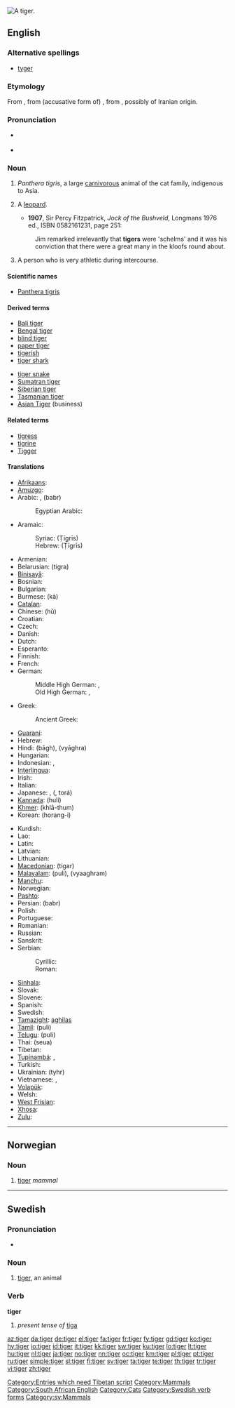 {{wikipedia}}
[[Image:Panthera tigris tigris.jpg|thumb|A tiger.]]
{{also|Tiger}}
==English==

===Alternative spellings===
* [[tyger]] {{italbrac|dated}}

===Etymology===
From {{etyl|fro}} {{term|tigre}}, from (accusative form of) {{etyl|la}} {{term|tigris}}, from {{etyl|grc}} {{term|τίγρις|sc=polytonic}}, possibly of Iranian origin.

===Pronunciation===
*{{a|UK}} {{IPA|/ˈtaɪɡə/}}
* {{audio|en-us-tiger.ogg|Audio (US)}}
*: {{rhymes|aɪɡə(r)}}

===Noun===
{{en-noun}}

# ''Panthera tigris'', a large [[carnivorous]] animal of the cat family, indigenous to Asia.
# {{South Africa|dated|_|but still used}} A [[leopard]].
#* '''1907''', Sir Percy Fitzpatrick, ''Jock of the Bushveld'', Longmans 1976 ed., ISBN 0582161231, page 251:
#: Jim remarked irrelevantly that '''tigers''' were 'schelms' and it was his conviction that there were a great many in the kloofs round about.
# {{US|slang}} A person who is very athletic during intercourse.

====Scientific names====
* [[Panthera tigris]]

====Derived terms====
{{top2}}
* [[Bali tiger]]
* [[Bengal tiger]]
* [[blind tiger]]
* [[paper tiger]]
* [[tigerish]]
* [[tiger shark]]
{{mid2}}
* [[tiger snake]]
* [[Sumatran tiger]]
* [[Siberian tiger]]
* [[Tasmanian tiger]]
* [[Asian Tiger]] (business)
{{bottom2}}

====Related terms====
* [[tigress]]
* [[tigrine]]
* [[Tigger]]

====Translations====
{{trans-top|The mammal ''Panthera tigris''}}
* [[Afrikaans]]: {{t|af|tier}}
* [[Amuzgo]]: {{t|amu|kítziaⁿ}}
* Arabic: {{t|ar|نمر|m|sc=Arab|alt=نِمْر|tr=nimr}}, {{Arab|[[ببر|بَبرٌ]]}} (babr) {{m}}
*: Egyptian Arabic: {{t|arz|نمر|m|sc=Arab|tr=nimr}}
* Aramaic:
*: Syriac: {{t|syc|ܛܝܓܪܝܣ|m}} (Ṭīgrīs)
*: Hebrew: {{t|he|טיגריס|m}} (Ṭīgrīs)
* Armenian: {{t+|hy|վագր|tr=vagr|sc=Armn|xs=Armenian}}
* Belarusian: {{t|be|тыгра|f}} (tigra)
* [[Binisayâ]]: {{t|bns|tigre}}
* Bosnian: {{t-|bs|tigar|m}}
* Bulgarian: {{t+|bg|тигър|m|tr=tígər|sc=Cyrl}}
* Burmese: {{t|my|ကား}} (kà)
* [[Catalan]]: {{t|ca|tigre|m}}
* Chinese: {{t|zh|虎}} (hǔ)
* Croatian: {{t+|hr|tigar|m}}
* Czech: {{t+|cs|tygr|m}}
* Danish: {{t+|da|tiger|c}}
* Dutch: {{t+|nl|tijger|m}}
* Esperanto: {{t-|eo|tigro|xs=Esperanto}}
* Finnish: {{t+|fi|tiikeri}}
* French: {{t+|fr|tigre|m}}
* German: {{t+|de|Tiger|m}}
*: Middle High German: {{t|gmh|tiger}}, {{t|gmh|tigertier}}
*: Old High German: {{t|goh|tigir}}, {{t|goh|tigirtior}}
* Greek: {{t+|el|τίγρη|m|f|tr=tígrē|sc=Grek}}
*: Ancient Greek: {{tø|grc|τίγρις|m|f|tr=tígris|sc=Grek|xs=Ancient Greek}}
* [[Guaraní]]: {{t|gn|jaguarete}}
* Hebrew: {{t-|he|טיגריס|m|tr=tigris|sc=Hebr}}
* Hindi: {{t|hi|बाघ|m}} (bāgh), {{t|hi|व्याघ्र|m}} (vyāghra)
* Hungarian: {{t+|hu|tigris}}
* Indonesian: {{t+|id|harimau|xs=Indonesian}}, {{t+|id|macan|xs=Indonesian}}
* [[Interlingua]]: {{t|ia|tigre}}
* Irish: {{t+|ga|tíogar|m|xs=Irish}}
* Italian: {{t+|it|tigre|f}}
* Japanese: {{t|ja|虎}}, {{t|ja|トラ}} ({{t|ja|とら}}, torá)
* [[Kannada]]: {{t|kn|ಹುಲಿ}} (huli)
* [[Khmer]]: {{t|km|ខ្លាធំ|sc=Khmr}} (khlā-thum)
* Korean: {{t|ko|호랑이}} (horang-i)
{{trans-mid}}
* Kurdish: {{t|ku|پڵنگ|sc=ku-Arab}}
* Lao: {{t+|lo|ເສືອ|tr=syya|sc=Laoo|xs=Lao}}
* Latin: {{t+|la|tigris|m|f|alt=tīgris}}
* Latvian: {{t|lv|tīģeris|m}}
* Lithuanian: {{t+|lt|tigras|m|xs=Lithuanian}}
* [[Macedonian]]: {{t|mk|тигар|m}} (tigar) {{m}}
* [[Malayalam]]: {{t|ml|പുലി}} (puli), {{t|ml|വ്യാഘ്രം}} (vyaaghram)
* [[Manchu]]: {{t|mnc|tasha}}
* Norwegian: {{t+|no|tiger|m}}
* [[Pashto]]: {{t|ps|پړانګ|tr=pṛāng|sc=ps-Arab|xs=Pashto}}
* Persian: {{t|fa|ببر|sc=fa-Arab}} (babr)
* Polish: {{t+|pl|tygrys|m}}
* Portuguese: {{t+|pt|tigre|m}}
* Romanian: {{t+|ro|tigru|m}}
* Russian: {{t+|ru|тигр|m|tr=tigr|sc=Cyrl}}
* Sanskrit: {{t|sa|व्याघ्रः|m}} {{unicode|(vyāghraḥ)}}
* Serbian:
*: Cyrillic: {{t|sr|тигар|m}}
*: Roman: {{t|sr|tigar|m}}
* [[Sinhala]]: {{t|si|කොටියා}} {{unicode|(koṭiya)}}
* Slovak: {{t-|sk|tiger|m}}
* Slovene: {{t+|sl|tiger|m}}
* Spanish: {{t+|es|tigre|m}}
* Swedish: {{t+|sv|tiger|c}}
* [[Tamazight]]: [[aghilas]] {{m}}
* [[Tamil]]: {{t+|ta|புலி|xs=Tamil}} (puli)
* [[Telugu]]: {{t|te|పులి}} (puli)
* Thai: {{t|th|เสือ|sc=Thai}} (seua)
* Tibetan: {{t|bo|tag}}
* [[Tupinambá]]: {{t|tpn|îagûara}}, {{t|tpn|îagûareté}}
* Turkish: {{t+|tr|kaplan}}
* Ukrainian: {{t|uk|тигр|m}} (tyhr)
* Vietnamese: {{t|vi|con hổ}}, {{t|vi|con cọp}}
* [[Volapük]]: {{t|vo|tiaf}}
* Welsh: {{t|cy|teigr|m}}
* [[West Frisian]]: {{t|fy|tiger|c}}
* [[Xhosa]]: {{t|xh|ingwe}}
* [[Zulu]]: {{t|zu|ingwe}}
{{trans-bottom}}

[[Category:Entries which need Tibetan script]]
[[Category:Mammals]]
[[Category:South African English]]

----

==Norwegian==

===Noun===
{{no-noun-irreg|m|[[tigeren]]|[[tigre]]/[[tigere]]|[[tigrene]]/[[tigerene]]}}

# [[#Noun|tiger]] ''mammal''

----

==Swedish==

===Pronunciation===
* {{audio|Sv-tiger.ogg|audio}}

===Noun===
{{sv-noun-reg-r-c|3=tigra}}
{{infl|sv|noun|g=c}}

# [[#Noun|tiger]], an animal

===Verb===
'''tiger'''

# ''present tense of'' [[tiga#Swedish|tiga]]

[[Category:Cats]]
[[Category:Swedish verb forms]]
[[Category:sv:Mammals]]

[[az:tiger]]
[[da:tiger]]
[[de:tiger]]
[[el:tiger]]
[[fa:tiger]]
[[fr:tiger]]
[[fy:tiger]]
[[gd:tiger]]
[[ko:tiger]]
[[hy:tiger]]
[[io:tiger]]
[[id:tiger]]
[[it:tiger]]
[[kk:tiger]]
[[sw:tiger]]
[[ku:tiger]]
[[lo:tiger]]
[[lt:tiger]]
[[hu:tiger]]
[[nl:tiger]]
[[ja:tiger]]
[[no:tiger]]
[[nn:tiger]]
[[oc:tiger]]
[[km:tiger]]
[[pl:tiger]]
[[pt:tiger]]
[[ru:tiger]]
[[simple:tiger]]
[[sl:tiger]]
[[fi:tiger]]
[[sv:tiger]]
[[ta:tiger]]
[[te:tiger]]
[[th:tiger]]
[[tr:tiger]]
[[vi:tiger]]
[[zh:tiger]]